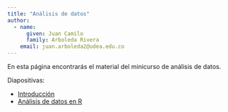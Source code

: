 ```yaml
---
title: "Análisis de datos"
author:
  - name:
      given: Juan Camilo
      family: Arboleda Rivera
    email: juan.arboleda2@udea.edu.co
---
```


En esta página encontrarás el material del minicurso de análisis de datos.

Diapositivas:

- [Introducción](0-intro/0-intro.qmd)
- [Análisis de datos en R](1-R/1-R.qmd)
